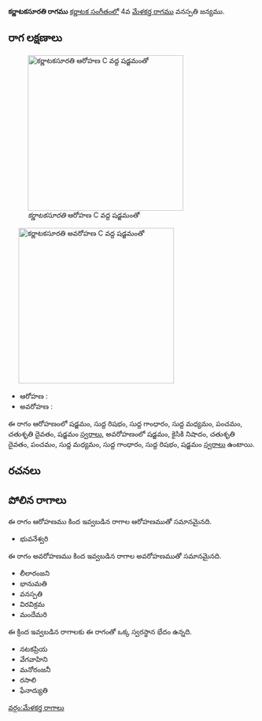 {{Infobox ragam
	| name          	= కర్ణాటకసూరతి
	| synonym	    	= 
	| mela          	= 
	| chakra        	= 
	| janaka        	= 
	| type          	= షడవ-సంపూర్ణ
	| arohanam      	= {{svaraC|S|R1|G1|M1|P|D2|S'}} 
	| avarohanam    	= {{svaraC|S'|N2|D2|P|M1|G1|R1|S}}
	| jeeva         	=
	| chhaya        	=
	| nyasa         	=
	| vishesha      	= 
	| equivalent  		= 
}}
{{కర్ణాటక సంగీత రాగాలు}}
'''కర్ణాటకసూరతి రాగము''' [[కర్ణాటక సంగీతం]]లో 4వ [[మేళకర్త రాగము]] వనస్పతి జన్యము. 


==రాగ లక్షణాలు==
[[Image:karnatakasurati_ar_kb2wiki.png|thumb|right|316px|''కర్ణాటకసూరతి'' ఆరోహణ C వద్ద షడ్జమంతో]]
	[[Image:karnatakasurati_av_kb2wiki.png|thumb|right|316px|''కర్ణాటకసూరతి'' అవరోహణ C వద్ద షడ్జమంతో]]

* ఆరోహణ : {{svaraC|S|R1|G1|M1|P|D2|S'}} 
* అవరోహణ : {{svaraC|S'|N2|D2|P|M1|G1|R1|S}}

ఈ రాగం ఆరోహణంలో షడ్జమం, సుద్ద  రిషభం, సుద్ద  గాంధారం, సుద్ద మధ్యమం, పంచమం, చతుశృతి దైవతం, షడ్జమం [[స్వరాలు]], అవరోహణంలో షడ్జమం, కైసికి నిషాదం, చతుశృతి దైవతం, పంచమం, సుద్ద మధ్యమం, సుద్ద  గాంధారం, సుద్ద  రిషభం, షడ్జమం [[స్వరాలు]] ఉంటాయి.

==రచనలు==



==పోలిన రాగాలు==
ఈ రాగం ఆరోహణము కింద ఇవ్వబడిన రాగాల ఆరోహణముతో సమానమైనది.
* భువనేశ్వరి

ఈ రాగం అవరోహణము కింద ఇవ్వబడిన రాగాల అవరోహణముతో సమానమైనది.
* లీలారంజని
* భానుమతి
* వనస్పతి
* విరవిక్రమ
* మందేమరి

ఈ క్రింద ఇవ్వబడిన రాగాలకు ఈ రాగంతో ఒక్క స్వరస్థాన భేదం ఉన్నది.
* నటకప్రియ
* వేగవాహిని
* మనోరంజనీ
* రసాలి
* ఫేనాద్యుతి



[[వర్గం:మేళకర్త రాగాలు]]